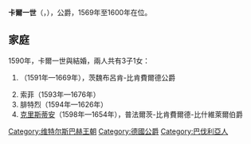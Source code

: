 {{Multiple issues|
{{Expand language|1=de|time=2021-01-04T11:33:36+00:00}}
{{Unreferenced|time=2021-01-04T11:33:36+00:00}}
}}
{{Infobox noble
| name        = 卡爾一世
| title       = 茨魏布呂肯-比肯費爾德公爵
| image       = Karl I. von Pfalz-Zweibruecken-Birkenfeld.jpg
| birth_date  = {{birth_date|1560|9|4|df=yes}}
| birth_place = [[多瑙河畔諾伊堡|多瑙河畔諾伊堡]]
| death_date  = {{death date and age|1600|12|16|1560|9|4|df=yes}}
| death_place = [[比肯费尔德_(莱茵兰-普法尔茨州)|比肯費爾德]]
| noble family= [[維特爾斯巴赫王朝|維特爾斯巴赫王朝]]
| father      = [[沃夫岡_(普法爾茨-茨魏布呂肯伯爵)|沃夫岡]]
| mother      = [[黑森的安娜|黑森的安娜]]
}}
'''卡爾一世'''（{{lang-de|Karl I}}，{{bd|1560年|9月4日|1600年|12月16日}}），{{le|茨魏布呂肯-比肯費爾德|Palatinate-Zweibrücken-Birkenfeld}}公爵，1569年至1600年在位。

== 家庭 ==
1590年，卡爾一世與{{le|不倫瑞克-呂訥堡的多蘿西亞|Dorothea of Brunswick-Lüneburg}}結婚，兩人共有3子1女：
# {{le|格奧爾格·威廉 (普法爾茨-茨魏布呂肯-比肯費爾德)|George William, Count Palatine of Zweibrücken-Birkenfeld|格奧爾格·威廉}}（1591年—1669年），茨魏布呂肯-比肯費爾德公爵
# 索菲（1593年—1676年）
# 腓特烈（1594年—1626年）
# [[克里斯蒂安一世_(普法爾茨-比肯費爾德-比什維萊爾)|克里斯蒂安]]（1598年—1654年），普法爾茨-比肯費爾德-比什維萊爾伯爵

[[Category:维特尔斯巴赫王朝|Category:维特尔斯巴赫王朝]]
[[Category:德國公爵|Category:德國公爵]]
[[Category:巴伐利亞人|Category:巴伐利亞人]]